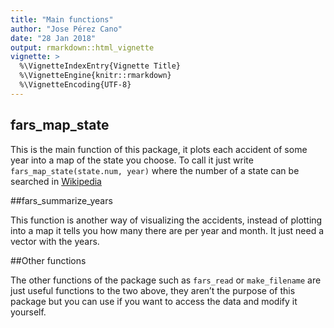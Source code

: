 ```yaml
---
title: "Main functions"
author: "Jose Pérez Cano"
date: "28 Jan 2018"
output: rmarkdown::html_vignette
vignette: >
  %\VignetteIndexEntry{Vignette Title}
  %\VignetteEngine{knitr::rmarkdown}
  %\VignetteEncoding{UTF-8}
---
```


## fars_map_state

This is the main function of this package, it plots each accident of some year into a map of the state you choose. To call it just write `fars_map_state(state.num, year)` where the number of a state can be searched in  [Wikipedia](https://en.wikipedia.org/wiki/List_of_U.S._state_abbreviations)

##fars_summarize_years

This function is another way of visualizing the accidents, instead of plotting into a map it tells you how many there are per year and month. It just need a vector with the years.

##Other functions

The other functions of the package such as `fars_read` or `make_filename` are just useful functions to the two above, they aren't the purpose of this package but you can use if you want to access the data and modify it yourself. 



